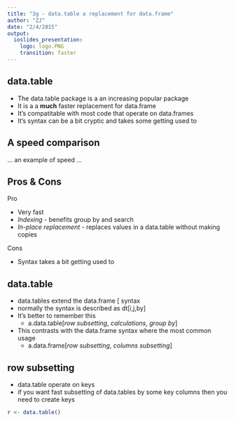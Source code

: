 ```yaml
---
title: "3g - data.table a replacement for data.frame"
author: "ZJ"
date: "2/4/2015"
output:
  ioslides_presentation:
    logo: logo.PNG
    transition: faster
---
```


## data.table

- The data.table package is a an increasing popular package
- It is a a **much** faster replacement for data.frame
- It's compatitable with most code that operate on data.frames
- It's syntax can be a bit cryptic and takes some getting used to

## A speed comparison

... an example of speed ...

## Pros & Cons
Pro

- Very fast
- *Indexing* - benefits group by and search
- *In-place replacement* - replaces values in a data.table without making copies

Cons

- Syntax takes a bit getting used to

## data.table

- data.tables extend the data.frame [ syntax 
- normally the syntax is described as dt[i,j,by]
- It's better to remember this 
    - a.data.table[*row subsetting*, *calculations*, *group by*]
- This contrasts with the data.frame syntax where the most common usage
    - a.data.frame[*row subsetting*, *columns subsetting*]

## row subsetting

- data.table operate on keys
- if you want fast subsetting of data.tables by some key columns then you need to create keys

```r
r <- data.table()
```